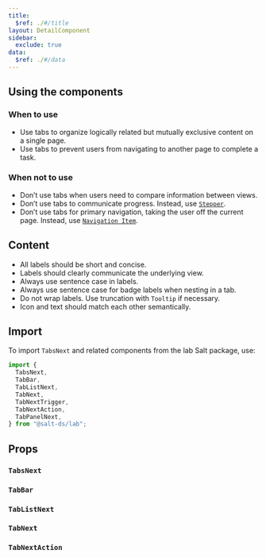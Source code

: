 ```yaml
---
title:
  $ref: ./#/title
layout: DetailComponent
sidebar:
  exclude: true
data:
  $ref: ./#/data
---
```


## Using the components

### When to use

- Use tabs to organize logically related but mutually exclusive content on a single page.
- Use tabs to prevent users from navigating to another page to complete a task.

### When not to use

- Don’t use tabs when users need to compare information between views.
- Don’t use tabs to communicate progress. Instead, use [`Stepper`](/salt/components/stepper).
- Don’t use tabs for primary navigation, taking the user off the current page. Instead, use [`Navigation Item`](/salt/components/navigation-item).

## Content

- All labels should be short and concise.
- Labels should clearly communicate the underlying view.
- Always use sentence case in labels.
- Always use sentence case for badge labels when nesting in a tab.
- Do not wrap labels. Use truncation with `Tooltip` if necessary.
- Icon and text should match each other semantically.

## Import

To import `TabsNext` and related components from the lab Salt package, use:

```js
import {
  TabsNext,
  TabBar,
  TabListNext,
  TabNext,
  TabNextTrigger,
  TabNextAction,
  TabPanelNext,
} from "@salt-ds/lab";
```

## Props

### `TabsNext`

<PropsTable packageName="lab" componentName="TabsNext" />

### `TabBar`

<PropsTable packageName="lab" componentName="TabBar" />

### `TabListNext`

<PropsTable packageName="lab" componentName="TabListNext" />

### `TabNext`

<PropsTable packageName="lab" componentName="TabNext" />

### `TabNextAction`

<PropsTable packageName="lab" componentName="TabNextAction" />

